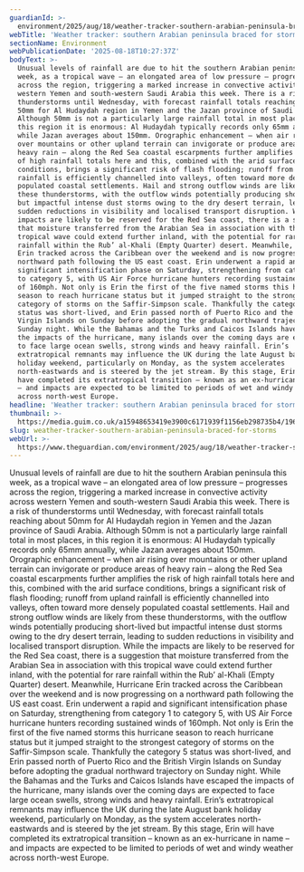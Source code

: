 ```yaml
---
guardianId: >-
  environment/2025/aug/18/weather-tracker-southern-arabian-peninsula-braced-for-storms
webTitle: 'Weather tracker: southern Arabian peninsula braced for storms'
sectionName: Environment
webPublicationDate: '2025-08-18T10:27:37Z'
bodyText: >-
  Unusual levels of rainfall are due to hit the southern Arabian peninsula this
  week, as a tropical wave – an elongated area of low pressure – progresses
  across the region, triggering a marked increase in convective activity across
  western Yemen and south-western Saudi Arabia this week. There is a risk of
  thunderstorms until Wednesday, with forecast rainfall totals reaching about
  50mm for Al Hudaydah region in Yemen and the Jazan province of Saudi Arabia.
  Although 50mm is not a particularly large rainfall total in most places, in
  this region it is enormous: Al Hudaydah typically records only 65mm annually,
  while Jazan averages about 150mm. Orographic enhancement – when air rising
  over mountains or other upland terrain can invigorate or produce areas of
  heavy rain – along the Red Sea coastal escarpments further amplifies the risk
  of high rainfall totals here and this, combined with the arid surface
  conditions, brings a significant risk of flash flooding; runoff from upland
  rainfall is efficiently channelled into valleys, often toward more densely
  populated coastal settlements. Hail and strong outflow winds are likely from
  these thunderstorms, with the outflow winds potentially producing short-lived
  but impactful intense dust storms owing to the dry desert terrain, leading to
  sudden reductions in visibility and localised transport disruption. While the
  impacts are likely to be reserved for the Red Sea coast, there is a suggestion
  that moisture transferred from the Arabian Sea in association with this
  tropical wave could extend further inland, with the potential for rare
  rainfall within the Rub’ al-Khali (Empty Quarter) desert. Meanwhile, Hurricane
  Erin tracked across the Caribbean over the weekend and is now progressing on a
  northward path following the US east coast. Erin underwent a rapid and
  significant intensification phase on Saturday, strengthening from category 1
  to category 5, with US Air Force hurricane hunters recording sustained winds
  of 160mph. Not only is Erin the first of the five named storms this hurricane
  season to reach hurricane status but it jumped straight to the strongest
  category of storms on the Saffir-Simpson scale. Thankfully the category 5
  status was short-lived, and Erin passed north of Puerto Rico and the British
  Virgin Islands on Sunday before adopting the gradual northward trajectory on
  Sunday night. While the Bahamas and the Turks and Caicos Islands have escaped
  the impacts of the hurricane, many islands over the coming days are expected
  to face large ocean swells, strong winds and heavy rainfall. Erin’s
  extratropical remnants may influence the UK during the late August bank
  holiday weekend, particularly on Monday, as the system accelerates
  north-eastwards and is steered by the jet stream. By this stage, Erin will
  have completed its extratropical transition – known as an ex-hurricane in name
  – and impacts are expected to be limited to periods of wet and windy weather
  across north-west Europe.
headline: 'Weather tracker: southern Arabian peninsula braced for storms'
thumbnail: >-
  https://media.guim.co.uk/a15948653419e3900c6171939f1156eb298735b4/196_0_3269_2615/500.jpg
slug: weather-tracker-southern-arabian-peninsula-braced-for-storms
webUrl: >-
  https://www.theguardian.com/environment/2025/aug/18/weather-tracker-southern-arabian-peninsula-braced-for-storms
---
```

Unusual levels of rainfall are due to hit the southern Arabian peninsula this week, as a tropical wave – an elongated area of low pressure – progresses across the region, triggering a marked increase in convective activity across western Yemen and south-western Saudi Arabia this week. There is a risk of thunderstorms until Wednesday, with forecast rainfall totals reaching about 50mm for Al Hudaydah region in Yemen and the Jazan province of Saudi Arabia. Although 50mm is not a particularly large rainfall total in most places, in this region it is enormous: Al Hudaydah typically records only 65mm annually, while Jazan averages about 150mm. Orographic enhancement – when air rising over mountains or other upland terrain can invigorate or produce areas of heavy rain – along the Red Sea coastal escarpments further amplifies the risk of high rainfall totals here and this, combined with the arid surface conditions, brings a significant risk of flash flooding; runoff from upland rainfall is efficiently channelled into valleys, often toward more densely populated coastal settlements. Hail and strong outflow winds are likely from these thunderstorms, with the outflow winds potentially producing short-lived but impactful intense dust storms owing to the dry desert terrain, leading to sudden reductions in visibility and localised transport disruption. While the impacts are likely to be reserved for the Red Sea coast, there is a suggestion that moisture transferred from the Arabian Sea in association with this tropical wave could extend further inland, with the potential for rare rainfall within the Rub’ al-Khali (Empty Quarter) desert. Meanwhile, Hurricane Erin tracked across the Caribbean over the weekend and is now progressing on a northward path following the US east coast. Erin underwent a rapid and significant intensification phase on Saturday, strengthening from category 1 to category 5, with US Air Force hurricane hunters recording sustained winds of 160mph. Not only is Erin the first of the five named storms this hurricane season to reach hurricane status but it jumped straight to the strongest category of storms on the Saffir-Simpson scale. Thankfully the category 5 status was short-lived, and Erin passed north of Puerto Rico and the British Virgin Islands on Sunday before adopting the gradual northward trajectory on Sunday night. While the Bahamas and the Turks and Caicos Islands have escaped the impacts of the hurricane, many islands over the coming days are expected to face large ocean swells, strong winds and heavy rainfall. Erin’s extratropical remnants may influence the UK during the late August bank holiday weekend, particularly on Monday, as the system accelerates north-eastwards and is steered by the jet stream. By this stage, Erin will have completed its extratropical transition – known as an ex-hurricane in name – and impacts are expected to be limited to periods of wet and windy weather across north-west Europe.
